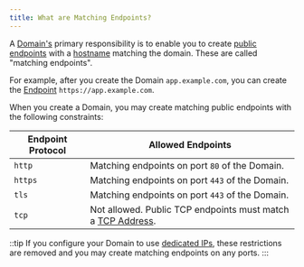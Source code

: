 ```yaml
---
title: What are Matching Endpoints?
---
```


A [Domain's](/universal-gateway/what-are-domains) primary responsibility is to enable you to create [public endpoints](/universal-gateway/public-endpoints/) with a [hostname](https://en.wikipedia.org/wiki/Hostname.) matching the domain. These are called "matching endpoints".

For example, after you create the Domain `app.example.com`, you can create the [Endpoint](/universal-gateway/endpoints) `https://app.example.com`.

When you create a Domain, you may create matching public endpoints with the following constraints:

| Endpoint Protocol | Allowed Endpoints                                                                                |
| ----------------- | ------------------------------------------------------------------------------------------------ |
| `http`            | Matching endpoints on port `80` of the Domain.                                                   |
| `https`           | Matching endpoints on port `443` of the Domain.                                                  |
| `tls`             | Matching endpoints on port `443` of the Domain.                                                  |
| `tcp`             | Not allowed. Public TCP endpoints must match a [TCP Address](/universal-gateway/tcp-addresses/). |

::tip
If you configure your Domain to use [dedicated IPs](/universal-gateway/ip-addresses/#dedicated-ips), these restrictions are removed and you may create matching endpoints on any ports.
:::
